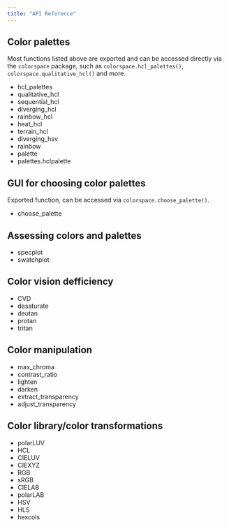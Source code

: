 ```yaml
---
title: "API Reference"
---
```



## Color palettes

Most functions listed above are exported and can be accessed
directly via the `colorspace` package, such as 
`colorspace.hcl_palettes()`, `colorspace.qualitative_hcl()` and more.

* hcl_palettes
* qualitative_hcl
* sequential_hcl
* diverging_hcl
* rainbow_hcl
* heat_hcl
* terrain_hcl
* diverging_hsv
* rainbow
* palette
* palettes.hclpalette


## GUI for choosing color palettes

Exported function, can be accessed via `colorspace.choose_palette()`.

* choose_palette


## Assessing colors and palettes

* specplot
* swatchplot


## Color vision defficiency

* CVD
* desaturate
* deutan
* protan
* tritan


## Color manipulation

* max_chroma
* contrast_ratio
* lighten
* darken
* extract_transparency
* adjust_transparency

## Color library/color transformations

* polarLUV
* HCL
* CIELUV
* CIEXYZ
* RGB
* sRGB
* CIELAB
* polarLAB
* HSV
* HLS
* hexcols

